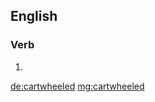 ==English==

===Verb===
{{head|en}}

# {{en-past of|cartwheel}}

[[de:cartwheeled]]
[[mg:cartwheeled]]